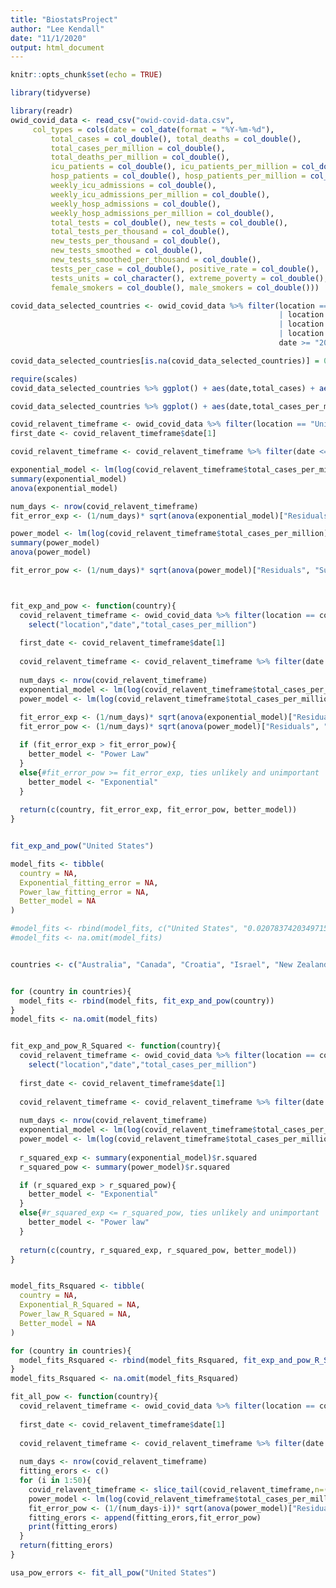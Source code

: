 ---
title: "BiostatsProject"
author: "Lee Kendall"
date: "11/1/2020"
output: html_document
---
```{r setup, include=FALSE}
knitr::opts_chunk$set(echo = TRUE)
```

````{r mainWork, message=FALSE}
library(tidyverse)

library(readr)
owid_covid_data <- read_csv("owid-covid-data.csv", 
     col_types = cols(date = col_date(format = "%Y-%m-%d"), 
         total_cases = col_double(), total_deaths = col_double(), 
         total_cases_per_million = col_double(), 
         total_deaths_per_million = col_double(), 
         icu_patients = col_double(), icu_patients_per_million = col_double(), 
         hosp_patients = col_double(), hosp_patients_per_million = col_double(), 
         weekly_icu_admissions = col_double(), 
         weekly_icu_admissions_per_million = col_double(), 
         weekly_hosp_admissions = col_double(), 
         weekly_hosp_admissions_per_million = col_double(), 
         total_tests = col_double(), new_tests = col_double(), 
         total_tests_per_thousand = col_double(), 
         new_tests_per_thousand = col_double(), 
         new_tests_smoothed = col_double(), 
         new_tests_smoothed_per_thousand = col_double(), 
         tests_per_case = col_double(), positive_rate = col_double(), 
         tests_units = col_character(), extreme_poverty = col_double(), 
         female_smokers = col_double(), male_smokers = col_double()))

covid_data_selected_countries <- owid_covid_data %>% filter(location == "Italy" | location == "Germany"
                                                            | location == "Spain" | location == "France"
                                                            | location == "United States"
                                                            | location == "United Kingdom",
                                                            date >= "2020-01-22" & date <= "2020-03-23")%>% select("location","date","total_cases","total_cases_per_million")

covid_data_selected_countries[is.na(covid_data_selected_countries)] = 0

require(scales)
covid_data_selected_countries %>% ggplot() + aes(date,total_cases) + aes(color=location) + geom_point() + geom_line() + ggtitle("Total COVID cases by country") + theme(plot.title = element_text(hjust = 0.5)) + scale_y_log10(breaks = trans_breaks("log10", function(x) 10^x), labels = trans_format("log10", math_format(10^.x)))

covid_data_selected_countries %>% ggplot() + aes(date,total_cases_per_million) + aes(color=location) + geom_point() + geom_line() + ggtitle("Total COVID cases by country") + theme(plot.title = element_text(hjust = 0.5)) + scale_y_log10(breaks = trans_breaks("log10", function(x) 10^x), labels = trans_format("log10", math_format(10^.x)))

````

````{r mainwork2}

covid_relavent_timeframe <- owid_covid_data %>% filter(location == "United States", total_cases_per_million >= 1) %>% select("location","date","total_cases_per_million")
first_date <- covid_relavent_timeframe$date[1]

covid_relavent_timeframe <- covid_relavent_timeframe %>% filter(date <= "2020-03-28")  %>%  mutate(time = as.numeric(date - as.Date(first_date))+1)

exponential_model <- lm(log(covid_relavent_timeframe$total_cases_per_million) ~ covid_relavent_timeframe$time)
summary(exponential_model)
anova(exponential_model)

num_days <- nrow(covid_relavent_timeframe)
fit_error_exp <- (1/num_days)* sqrt(anova(exponential_model)["Residuals", "Sum Sq"])

power_model <- lm(log(covid_relavent_timeframe$total_cases_per_million) ~ log(covid_relavent_timeframe$time))
summary(power_model)
anova(power_model)

fit_error_pow <- (1/num_days)* sqrt(anova(power_model)["Residuals", "Sum Sq"])



fit_exp_and_pow <- function(country){
  covid_relavent_timeframe <- owid_covid_data %>% filter(location == country, total_cases_per_million >= 1) %>%
    select("location","date","total_cases_per_million")
  
  first_date <- covid_relavent_timeframe$date[1]
  
  covid_relavent_timeframe <- covid_relavent_timeframe %>% filter(date <= "2020-03-28")  %>%  mutate(time = as.numeric(date - as.Date(first_date))+1)
  
  num_days <- nrow(covid_relavent_timeframe)
  exponential_model <- lm(log(covid_relavent_timeframe$total_cases_per_million) ~ covid_relavent_timeframe$time)
  power_model <- lm(log(covid_relavent_timeframe$total_cases_per_million) ~ log(covid_relavent_timeframe$time))
  
  fit_error_exp <- (1/num_days)* sqrt(anova(exponential_model)["Residuals", "Sum Sq"])
  fit_error_pow <- (1/num_days)* sqrt(anova(power_model)["Residuals", "Sum Sq"])

  if (fit_error_exp > fit_error_pow){
    better_model <- "Power Law"
  }
  else{#fit_error_pow >= fit_error_exp, ties unlikely and unimportant
    better_model <- "Exponential"
  }
  
  return(c(country, fit_error_exp, fit_error_pow, better_model))
}


fit_exp_and_pow("United States")

model_fits <- tibble(
  country = NA,
  Exponential_fitting_error = NA,
  Power_law_fitting_error = NA,
  Better_model = NA
)

#model_fits <- rbind(model_fits, c("United States", "0.0207837420349715", "0.147364312269496", "Exponential"))
#model_fits <- na.omit(model_fits)


countries <- c("Australia", "Canada", "Croatia", "Israel", "New Zealand", "Macedonia", "Oman", "United Arab Emirates", "United States", "Austria", "Dominican Republic", "Ecuador", "Ireland", "Lithuania","Malaysia", "Portugal", "South Africa", "United Kingdom", "Albania", "Armenia", "Belgium", "Cyprus", "Denmark", "Georgia", "Iran", "Italy", "Jordan", "Mauritius", "Moldova", "Netherlands", "Norway", "Qatar", "Slovakia", "Sweden", "Turkey", "Uruguay", "Bahrain", "Bosnia and Herzegovina", "Bulgaria", "Chile", "Costa Rica", "Czech Republic", "Estonia", "Finland", "France", "Germany", "Greece", "Hungary", "Kuwait", "Latvia", "Lebanon", "Panama", "Poland", "Romania", "Saudi Arabia", "Serbia", "Singapore", "Spain", "Switzerland", "Trinidad and Tobago")


for (country in countries){
  model_fits <- rbind(model_fits, fit_exp_and_pow(country))
}
model_fits <- na.omit(model_fits)


fit_exp_and_pow_R_Squared <- function(country){
  covid_relavent_timeframe <- owid_covid_data %>% filter(location == country, total_cases_per_million >= 1) %>%
    select("location","date","total_cases_per_million")
  
  first_date <- covid_relavent_timeframe$date[1]
  
  covid_relavent_timeframe <- covid_relavent_timeframe %>% filter(date <= "2020-03-28")  %>%  mutate(time = as.numeric(date - as.Date(first_date))+1)
  
  num_days <- nrow(covid_relavent_timeframe)
  exponential_model <- lm(log(covid_relavent_timeframe$total_cases_per_million) ~ covid_relavent_timeframe$time)
  power_model <- lm(log(covid_relavent_timeframe$total_cases_per_million) ~ log(covid_relavent_timeframe$time))
  
  r_squared_exp <- summary(exponential_model)$r.squared
  r_squared_pow <- summary(power_model)$r.squared

  if (r_squared_exp > r_squared_pow){
    better_model <- "Exponential"
  }
  else{#r_squared_exp <= r_squared_pow, ties unlikely and unimportant
    better_model <- "Power law"
  }
  
  return(c(country, r_squared_exp, r_squared_pow, better_model))
}


model_fits_Rsquared <- tibble(
  country = NA,
  Exponential_R_Squared = NA,
  Power_law_R_Squared = NA,
  Better_model = NA
)

for (country in countries){
  model_fits_Rsquared <- rbind(model_fits_Rsquared, fit_exp_and_pow_R_Squared(country))
}
model_fits_Rsquared <- na.omit(model_fits_Rsquared)

fit_all_pow <- function(country){
  covid_relavent_timeframe <- owid_covid_data %>% filter(location == country, total_cases_per_million >= 1) %>% select("location","date","total_cases_per_million")
  
  first_date <- covid_relavent_timeframe$date[1]
  
  covid_relavent_timeframe <- covid_relavent_timeframe %>% filter(date <= "2020-03-28")  %>%  mutate(time = as.numeric(date - as.Date(first_date))+1)
  
  num_days <- nrow(covid_relavent_timeframe)
  fitting_erors <- c()
  for (i in 1:50){
    covid_relavent_timeframe <- slice_tail(covid_relavent_timeframe,n=(num_days - i))
    power_model <- lm(log(covid_relavent_timeframe$total_cases_per_million) ~ covid_relavent_timeframe$time)
    fit_error_pow <- (1/(num_days-i))* sqrt(anova(power_model)["Residuals", "Sum Sq"])
    fitting_erors <- append(fitting_erors,fit_error_pow)
    print(fitting_erors)
  }
  return(fitting_erors)
}

usa_pow_errors <- fit_all_pow("United States")

````
